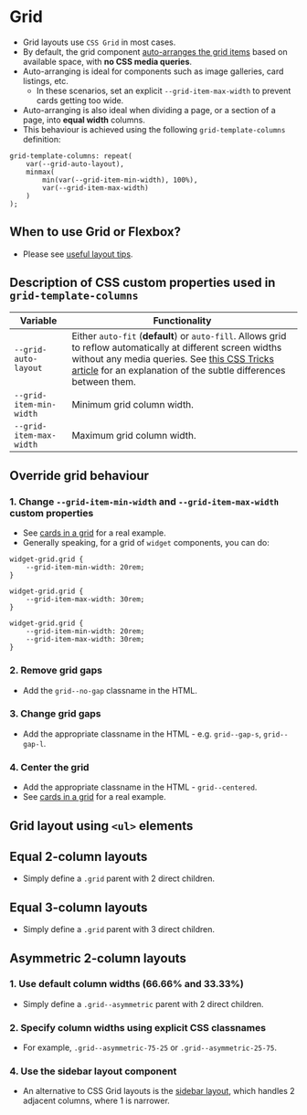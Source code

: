 
<Meta of={Grid} />

# Grid
- Grid layouts use `CSS Grid` in most cases.
- By default, the grid component [auto-arranges the grid items](https://css-tricks.com/look-ma-no-media-queries-responsive-layouts-using-css-grid/) based on available space, with **no CSS media queries**.
- Auto-arranging is ideal for components such as image galleries, card listings, etc.
    - In these scenarios, set an explicit `--grid-item-max-width` to prevent cards getting too wide.
- Auto-arranging is also ideal when dividing a page, or a section of a page, into **equal width** columns.
- This behaviour is achieved using the following `grid-template-columns` definition:
```
grid-template-columns: repeat(
    var(--grid-auto-layout),
    minmax(
        min(var(--grid-item-min-width), 100%),
        var(--grid-item-max-width)
    )
);
```

<Canvas of={Grid.Grid} />
<Controls of={Grid.Grid} />

## When to use Grid or Flexbox?
- Please see [useful layout tips](/docs/layout-useful-layout-tips--docs).

## Description of CSS custom properties used in `grid-template-columns`

Variable | Functionality
--- | ---
`--grid-auto-layout` | Either `auto-fit` (**default**) or `auto-fill`. Allows grid to reflow automatically at different screen widths without any media queries. See [this CSS Tricks article](https://css-tricks.com/auto-sizing-columns-css-grid-auto-fill-vs-auto-fit/) for an explanation of the subtle differences between them.
`--grid-item-min-width` | Minimum grid column width.
`--grid-item-max-width` | Maximum grid column width.


## Override grid behaviour

### 1. Change `--grid-item-min-width` and `--grid-item-max-width` custom properties
- See [cards in a grid](/story/components-cards--card-grid) for a real example.
- Generally speaking, for a grid of `widget` components, you can do:
```
widget-grid.grid {
    --grid-item-min-width: 20rem;
}
```
```
widget-grid.grid {
    --grid-item-max-width: 30rem;
}
```
```
widget-grid.grid {
    --grid-item-min-width: 20rem;
    --grid-item-max-width: 30rem;
}
```

### 2. Remove grid gaps
- Add the `grid--no-gap` classname in the HTML.

### 3. Change grid gaps
- Add the appropriate classname in the HTML - e.g. `grid--gap-s`, `grid--gap-l`.

### 4. Center the grid
- Add the appropriate classname in the HTML - `grid--centered`.
- See [cards in a grid](/story/components-cards--card-grid) for a real example.

## Grid layout using `<ul>` elements

<Canvas of={Grid.GridList} />
<Controls of={Grid.GridList} />

## Equal 2-column layouts
- Simply define a `.grid` parent with 2 direct children.

<Canvas of={Grid.Grid2EqualCols} />
<Controls of={Grid.Grid2EqualCols} />

## Equal 3-column layouts
- Simply define a `.grid` parent with 3 direct children.

<Canvas of={Grid.Grid3EqualCols} />
<Controls of={Grid.Grid3EqualCols} />

## Asymmetric 2-column layouts
### 1. Use default column widths (66.66% and 33.33%)
- Simply define a `.grid--asymmetric` parent with 2 direct children.

### 2. Specify column widths using explicit CSS classnames
- For example, `.grid--asymmetric-75-25` or `.grid--asymmetric-25-75`.

<Canvas of={Grid.GridAsymmetric} />
<Controls of={Grid.GridAsymmetric} />

### 4. Use the sidebar layout component
- An alternative to CSS Grid layouts is the [sidebar layout](/docs/layout-sidebar--docs), which handles 2 adjacent columns, where 1 is narrower.

